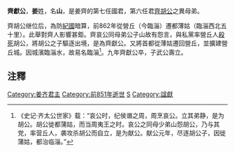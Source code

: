 '''齊獻公'''{{BD|？||前851年|catIdx=J姜}}，'''姜'''姓，名'''山'''，是姜齊的第七任國君，第六任君[[齊胡公|齊胡公]]之異母弟。

齊胡公继位后，為防[[紀國|紀國]]暗算，前862年從營丘（今臨淄）遷都薄姑（臨淄西北五十里）。此舉對齊人影響甚鉅。齊哀公同母弟公子山故有怨言，與私黨率營丘人[[姜齊政變|殺死]]胡公，將胡公之子驅逐出境，是為齊獻公。又將首都從薄姑遷回營丘，並擴建營丘城。因城濱臨淄水，故易名臨淄<ref>《史记·齐太公世家》载：“哀公时，纪侯谮之周，周烹哀公。立其弟静，是为胡公。胡公徙都蒲姑，而当周夷王之时。哀公之同母少弟山怨胡公，乃与其党，率营丘人，袭攻杀胡公而自立，是为献公。献公元年，尽逐胡公子，因徙蒲姑，都治临淄。”</ref>。九年齊獻公卒，子武公壽立。

==注釋==
{{reflist}}

{{中国皇帝|兄[[齊胡公|齊胡公]]|子[[齊武公|齊武公]]|[[齊國君主|齊國君主]]|前859年—前851年}}
{{齊國君主}}
[[Category:姜齐君主|Category:姜齐君主]]
[[Category:前851年逝世|Category:前851年逝世]]
[[Category:姜姓|S]]
[[Category:諡獻|Category:諡獻]]